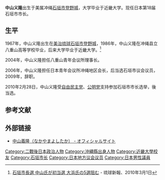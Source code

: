 {{Infobox Officeholder
|honorific-prefix  = 
|name              = 中山 義隆
|original_name     = 
|honorific-suffix  = 
|image             = 
|imagesize         = 250px
|smallimage        = 
|caption           = 
|order             = 
|office           = [[File:Flag_of_Ishigaki,_Okinawa.svg|25px]]第18-21任[[沖繩縣|沖繩縣]][[石垣市|石垣市]]市長
|term_start       = 2010年3月20日
|term_end         = 
|predecessor      = {{link-ja|大濵長照|大濱長照}}
|successor        = 
|office2          = [[File:Flag_of_Ishigaki,_Okinawa.svg|25px]]石垣市議会議員
|term_start2      = 2006年9月28日
|term_end2        = 2009年
|constituency2 = 
|birth_date       = {{birth date and age|1967|6|26}}
|birth_place      = [[File:Flag_of_US_Occupied_Ryukyu_Islands.svg|25px]] [[美國治理琉球時期|美治琉球]][[石垣市|石垣市]]
|death_date       =  
|death_place      = 
|party            = [[無党籍|無党籍]]
|spouse           = 
|children         = 
|relatives          = 
|alma_mater       = [[近畿大学|近畿大学]]商經学部
|website          = [http://nakayama-yoshitaka.com 官方網站]
}}
'''中山义隆'''{{BD|1967年|6月26日|||catIdx=Nakayama Yoshitaka}}出生于美属冲绳[[石垣市|石垣市]][[登野城|登野城]]，大学毕业于近畿大学。现任日本第18届石垣市市长。

== 生平 ==
1967年，中山义隆出生在[[美國治理琉球時期|美治琉球]][[石垣市|石垣市]][[登野城|登野城]]，1986年，中山义隆在冲绳县立八重山高等学校毕业，后来大学毕业于近畿大学。<ref>[http://ryukyushimpo.jp/news/storyid-158453-storytopic-3.html 石垣市長選 中山氏が初当選 大浜氏の5選阻む] {{Wayback|url=http://ryukyushimpo.jp/news/storyid-158453-storytopic-3.html |date=20140102192233 }} - 琉球新報、2010年3月1日</ref>

2004年，中山义隆担任八重山青年会议所理事长。

2006年，中山义隆担任日本青年会议所冲绳地区会长，后当选石垣市议会议员，2009年，辞职。

2010年2月28日，中山义隆受[[自由民主黨_(日本)|自由民主党]]、[[公明党|公明党]]支持参加石垣市市长选举，後当选。

==参考文献==
{{reflist}}

== 外部链接 ==
* {{ja}}[http://www.nakayama-yoshitaka.com/ 中山義隆（なかやまよしたか） - オフィシャルサイト] {{Wayback|url=http://www.nakayama-yoshitaka.com/ |date=20201124072119 }}

{{start box}}
{{s-off}}
 {{Succession box
 | title = [[file:Flag_of_Ishigaki,_Okinawa.svg|25px]] [[石垣市|石垣市]]市长
 | years = 第18代：2010 - 
 | before = [[大濵長照|大濵長照]]
 | after = 
 }}
{{end box}}

{{DEFAULTSORT:Nakayama Yoshitaka}}
[[Category:二戰後日本政治人物|Category:二戰後日本政治人物]]
[[Category:沖繩縣出身人物|Category:沖繩縣出身人物]]
[[Category:近畿大學校友|Category:近畿大學校友]]
[[Category:石垣市长|Category:石垣市长]]
[[Category:日本地方议会议员|Category:日本地方议会议员]]
[[Category:日本男性議員|Category:日本男性議員]]
